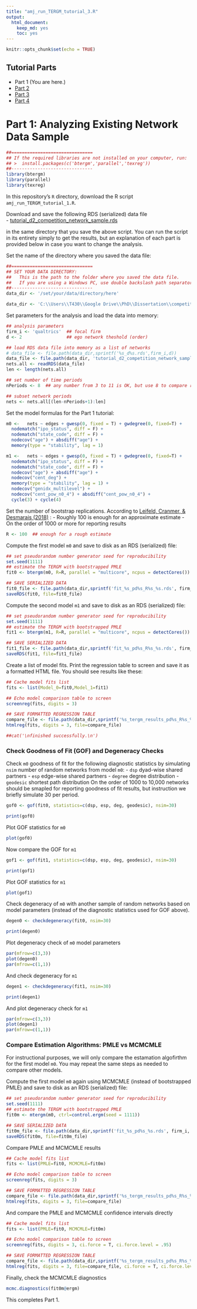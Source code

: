 ```yaml
---
title: "amj_run_TERGM_tutorial_3.R"
output: 
  html_document: 
    keep_md: yes
    toc: yes
---
```


```r
knitr::opts_chunk$set(echo = TRUE)
```

## Tutorial Parts
- Part 1 (You are here.)
- [Part 2](https://www.jstatsoft.org/index.php/jss/article/view/v024i03/v24i03.pdf  "download")
- [Part 3](https://arxiv.org/pdf/1708.02598.pdf  "link")
- [Part 4](https://www.jstatsoft.org/index.php/jss/article/view/v083i06/v83i06.pdf "download")


# Part 1: Analyzing Existing Network Data Sample


```r
##===============================
## If the required libraries are not installed on your computer, run:
## >  install.packages(c('btergm','parallel','texreg'))
##-------------------------------
library(btergm)
library(parallel)
library(texreg)
```

In this repository's `R` directory, download the R script `amj_run_TERGM_tutorial_1.R`. 

Download and save the following RDS (serialized) data file     
- [tutorial_d2_competition_network_sample.rds](https://drive.google.com/file/d/1DcpV0tomKyeY4BUsWcBZ1WSOIYOxPYMG/view?usp=sharing "Example Competition Network Sample")

in the same directory that you save the above script. You can run the script in its entirety simply to get the results, but an explanation of each part is provided below in case you want to change the analysis. 

Set the name of the directory where you saved the data file:
```r
##===============================
## SET YOUR DATA DIRECTORY:
##   This is the path to the folder where you saved the data file.
##   If you are using a Windows PC, use double backslash path separators "..\\dir\\subdir\\.."
##-------------------------------
data_dir <- '/set/your/data/directory/here'
```

```r
data_dir <- 'C:\\Users\\T430\\Google Drive\\PhD\\Dissertation\\competition networks\\compnet-awareness-tutorial\\data'
```


Set parameters for the analysis and load the data into memory:
```r
## analysis parameters
firm_i <- 'qualtrics'  ## focal firm
d <- 2                 ## ego network theshold (order)

## load RDS data file into memory as a list of networks
# data_file <- file.path(data_dir,sprintf('%s_d%s.rds',firm_i,d))
data_file <- file.path(data_dir, 'tutorial_d2_competition_network_sample.rds')
nets.all <- readRDS(data_file)
len <- length(nets.all)

## set number of time periods
nPeriods <- 8  ## any number from 3 to 11 is OK, but use 8 to compare results with example

## subset network periods
nets <- nets.all[(len-nPeriods+1):len]
```

Set the model formulas for the Part 1 tutorial:
```r
m0 <-   nets ~ edges + gwesp(0, fixed = T) + gwdegree(0, fixed=T) + 
  nodematch("ipo_status", diff = F) + 
  nodematch("state_code", diff = F) + 
  nodecov("age") + absdiff("age") + 
  memory(type = "stability", lag = 1)

m1 <-   nets ~ edges + gwesp(0, fixed = T) + gwdegree(0, fixed=T) + 
  nodematch("ipo_status", diff = F) + 
  nodematch("state_code", diff = F) + 
  nodecov("age") + absdiff("age") + 
  nodecov("cent_deg") +
  memory(type = "stability", lag = 1) + 
  nodecov("genidx_multilevel") + 
  nodecov("cent_pow_n0_4") + absdiff("cent_pow_n0_4") + 
  cycle(3) + cycle(4) 
```

Set the number of bootstrap replications. According to [Leifeld, Cranmer, & Desmarais (2018)](https://www.jstatsoft.org/article/view/v083i06 "Temporal Exponential Random Graph Models with btergm") :
- Roughly 100 is enough for an approximate estimate
- On the order of 1000 or more for reporting results

```r
R <- 100  ## enough for a rough estimate
```

Compute the first model `m0` and save to disk as an RDS (serialized) file:
```r
## set pseudorandom number generator seed for reproducibility
set.seed(1111)
## estimate the TERGM with bootstrapped PMLE
fit0 <- btergm(m0, R=R, parallel = "multicore", ncpus = detectCores())

## SAVE SERIALIZED DATA
fit0_file <- file.path(data_dir,sprintf('fit_%s_pd%s_R%s_%s.rds', firm_i, nPeriods, R, 'm0'))
saveRDS(fit0, file=fit0_file)
```

Compute the second model `m1` and save to disk as an RDS (serialized) file:
```r
## set pseudorandom number generator seed for reproducibility
set.seed(1111)
## estimate the TERGM with bootstrapped PMLE
fit1 <- btergm(m1, R=R, parallel = "multicore", ncpus = detectCores())  

## SAVE SERIALIZED DATA
fit1_file <- file.path(data_dir,sprintf('fit_%s_pd%s_R%s_%s.rds', firm_i, nPeriods, R, 'm1'))
saveRDS(fit1, file=fit1_file)
```

Create a list of model fits. Print the regression table to screen and save it as a formatted HTML file.
You should see results like these:

```r
## Cache model fits list
fits <- list(Model_0=fit0,Model_1=fit1)

## Echo model comparison table to screen
screenreg(fits, digits = 3)

## SAVE FORMATTED REGRESSION TABLE
compare_file <- file.path(data_dir,sprintf('%s_tergm_results_pd%s_R%s_%s.html', firm_i, nPeriods, R, 'm0-m1'))
htmlreg(fits, digits = 3, file=compare_file)

##cat('\nfinished successfully.\n')
```

### Check Goodness of Fit (GOF) and Degeneracy Checks

Check `m0` goodness of fit for the following diagnostic statistics by simulating `nsim` number of random networks from model `m0`:
- `dsp` dyad-wise shared partners
- `esp` edge-wise shared partners
- `degree` degree distribution
- `geodesic` shortest path distribution
On the order of 1000 to 10,000 networks should be smapled for reporting goodness of fit results, but instruction we briefly simulate 30 per period.
```r
gof0 <- gof(fit0, statistics=c(dsp, esp, deg, geodesic), nsim=30)

print(gof0)
```

Plot GOF statistics for `m0`
```r
plot(gof0)
```

Now compare the GOF for `m1`
```r
gof1 <- gof(fit1, statistics=c(dsp, esp, deg, geodesic), nsim=30)

print(gof1)
```

Plot GOF statistics for `m1`
```r
plot(gof1)
```

Check degeneracy of `m0` with another sample of random networks based on model parameters (instead of the diagnostic statistics used for GOF above).
```r
degen0 <- checkdegeneracy(fit0, nsim=30)

print(degen0)
```

Plot degeneracy check of `m0` model parameters
```r
par(mfrow=c(3,3))
plot(degen0)
par(mfrow=c(1,1))
```

And check degeneracy for `m1`
```r
degen1 <- checkdegeneracy(fit1, nsim=30)

print(degen1)
```

And plot degeneracy check for `m1`
```r
par(mfrow=c(3,3))
plot(degen1)
par(mfrow=c(1,1))
```


### Compare Estimation Algorithms: PMLE vs MCMCMLE

For instructional purposes, we will only compare the estamation algofirthm for the first model `m0`.  You may repeat the same steps as needed to compare other models.

Compute the first model `m0` again using MCMCMLE (instead of bootstrapped PMLE) and save to disk as an RDS (serialized) file:
```r
## set pseudorandom number generator seed for reproducibility
set.seed(1111)
## estimate the TERGM with bootstrapped PMLE
fit0m <- mtergm(m0, ctrl=control.ergm(seed = 1111))

## SAVE SERIALIZED DATA
fit0m_file <- file.path(data_dir,sprintf('fit_%s_pd%s_%s.rds', firm_i, nPeriods, 'm0m'))
saveRDS(fit0m, file=fit0m_file)
```

Compare PMLE and MCMCMLE results
```r
## Cache model fits list
fits <- list(PMLE=fit0, MCMCMLE=fit0m)

## Echo model comparison table to screen
screenreg(fits, digits = 3)

## SAVE FORMATTED REGRESSION TABLE
compare_file <- file.path(data_dir,sprintf('%s_tergm_results_pd%s_R%s_%s.html', firm_i, nPeriods, R, 'm0PMLE-m0MCMCMLE'))
htmlreg(fits, digits = 3, file=compare_file)
```


And compare the PMLE and MCMCMLE confidence intervals directly
```r
## Cache model fits list
fits <- list(PMLE=fit0, MCMCMLE=fit0m)

## Echo model comparison table to screen
screenreg(fits, digits = 3, ci.force = T, ci.force.level = .95)

## SAVE FORMATTED REGRESSION TABLE
compare_file <- file.path(data_dir,sprintf('%s_tergm_results_pd%s_R%s_%s.html', firm_i, nPeriods, R, 'm0PMLE-m0MCMCMLE_ci'))
htmlreg(fits, digits = 3, file=compare_file, ci.force = T, ci.force.level = .05)
```

Finally, check the MCMCMLE diagnostics
```r
mcmc.diagnostics(fit0m@ergm)
```

This completes Part 1.

